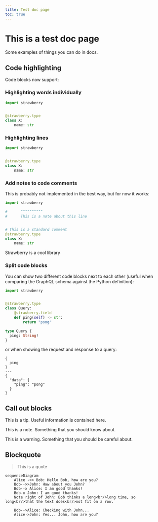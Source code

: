 ```yaml
---
title: Test doc page
toc: true
---
```


# This is a test doc page

Some examples of things you can do in docs.

## Code highlighting

Code blocks now support:

### Highlighting words individually

```python highlight=strawberry,str
import strawberry


@strawberry.type
class X:
    name: str
```

### Highlighting lines

```python lines=1-4
import strawberry


@strawberry.type
class X:
    name: str
```

### Add notes to code comments

This is probably not implemented in the best way, but for now it works:

```python
import strawberry

#      ^^^^^^^^^^
#      This is a note about this line


# this is a standard comment
@strawberry.type
class X:
    name: str
```

<CodeNotes id="info">Strawberry is a cool library</CodeNotes>

### Split code blocks

You can show two different code blocks next to each other (useful when comparing
the GraphQL schema against the Python definition):

<CodeGrid>


```python
import strawberry


@strawberry.type
class Query:
    @strawberry.field
    def ping(self) -> str:
        return "pong"
```

```graphql
type Query {
  ping: String!
}
```

</CodeGrid>


or when showing the request and response to a query:

```graphql+response
{
  ping
}
---
{
  "data": {
    "ping": "pong"
  }
}
```

## Call out blocks

<Tip>


This is a tip. Useful information is contained here.

</Tip>


<Note>


This is a note. Something that you should know about.

</Note>


<Warning>


This is a warning. Something that you should be careful about.

</Warning>


## Blockquote

> This is a quote
>


```mermaid
sequenceDiagram
    Alice ->> Bob: Hello Bob, how are you?
    Bob-->>John: How about you John?
    Bob--x Alice: I am good thanks!
    Bob-x John: I am good thanks!
    Note right of John: Bob thinks a long<br/>long time, so long<br/>that the text does<br/>not fit on a row.

    Bob-->Alice: Checking with John...
    Alice->John: Yes... John, how are you?
```
